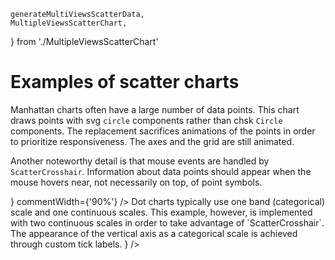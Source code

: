     generateMultiViewsScatterData,
    MultipleViewsScatterChart,
} from './MultipleViewsScatterChart'

<Meta title="Gallery/Scatter charts" />

# Examples of scatter charts

<Canvas>
    <Story name="bubbles">
        <Controller
            generator={generateBubbleScatterData}
            chart={BubbleScatterChart}
            steps={['axes', 'data', 'legend']}
        />
    </Story>
</Canvas>

<Canvas>
    <Story name="clusters">
        <Controller
            generator={generateClusterScatterData}
            chart={ClustersScatterChart}
            steps={['axes', 'legend', 'data']}
        />
    </Story>
</Canvas>

<Canvas>
    <Story name="tooltips on axes">
        <Controller generator={generateAxisTooltipScatterData} chart={AxisTooltipScatterChart} />
    </Story>
</Canvas>

<Canvas>
    <Story name="manhattan">
        <Controller
            generator={generateManhattanScatterData}
            chart={ManhattanScatterChart}
            steps={['axes', 'data']}
            comment={
                <div>
                    <p>
                        Manhattan charts often have a large number of data points. This chart draws
                        points with svg <code>circle</code> components rather than chsk
                        <code>Circle</code> components. The replacement sacrifices animations of the
                        points in order to prioritize responsiveness. The axes and the grid are still
                        animated.
                    </p>
                    <p>
                        Another noteworthy detail is that mouse events are handled by
                        <code>ScatterCrosshair</code>. Information about data points should appear when
                        the mouse hovers near, not necessarily on top, of point symbols.
                    </p>
                </div>
            }
            commentWidth={'90%'}
        />
    </Story>
</Canvas>

<Canvas>
    <Story name="error bars">
        <Controller
            generator={generateErrorsData}
            chart={ErrorsChart}
            steps={['axes', 'points', 'curve', 'legend']}
        />
    </Story>
</Canvas>

<Canvas>
    <Story name="labels">
        <Controller generator={generateLabelsData} chart={LabelsChart} />
    </Story>
</Canvas>

<Canvas>
    <Story name="regression">
        <Controller
            generator={generateSimpsonData}
            chart={SimpsonChart}
            steps={['axes', 'A', 'B', 'C']}
        />
    </Story>
</Canvas>

<Canvas>
    <Story name="outliers">
        <Controller
            generator={generateOutlierScatterData}
            chart={OutlierScatterChart}
            steps={['axes', 'data', 'regression1', 'arrow', 'outliers', 'regression2']}
        />
    </Story>
</Canvas>

<Canvas>
    <Story name="multiple views">
        <Controller
            generator={generateMultiViewsScatterData}
            chart={MultipleViewsScatterChart}
            steps={['legend', 'A', 'B', 'C']}
        />
    </Story>
</Canvas>

<Canvas>
    <Story name="dots">
        <Controller
        generator={generateDotScatterData}
        chart={DotScatterChart} steps={['axes', 'data']}
        comment={
                        <div>
                            Dot charts typically use one band (categorical) scale and one continuous scales. This example, however, is implemented with two continuous scales in order to take advantage of `ScatterCrosshair`. The appearance of the vertical axis as a categorical scale is achieved through custom tick labels.
                        </div>
        }
        />
    </Story>

</Canvas>
